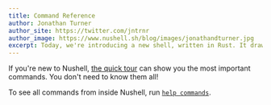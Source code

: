 ```yaml
---
title: Command Reference
author: Jonathan Turner
author_site: https://twitter.com/jntrnr
author_image: https://www.nushell.sh/blog/images/jonathandturner.jpg
excerpt: Today, we're introducing a new shell, written in Rust. It draws inspiration from the classic Unix philosophy of pipelines, the structured data approach of PowerShell, functional programming, systems programming, and more.
---
```


If you're new to Nushell, [the quick tour](/book/quick_tour.md) can show you the most important commands. You don't need to know them all!

To see all commands from inside Nushell, run [`help commands`](/commands/docs/help.md).


<GetCommands />
